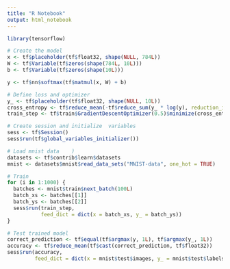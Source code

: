 ```yaml
---
title: "R Notebook"
output: html_notebook
---
```


```r
library(tensorflow)

# Create the model
x <- tf$placeholder(tf$float32, shape(NULL, 784L))
W <- tf$Variable(tf$zeros(shape(784L, 10L)))
b <- tf$Variable(tf$zeros(shape(10L)))

y <- tf$nn$softmax(tf$matmul(x, W) + b)

# Define loss and optimizer
y_ <- tf$placeholder(tf$float32, shape(NULL, 10L))
cross_entropy <- tf$reduce_mean(-tf$reduce_sum(y_ * log(y), reduction_indices=1L))
train_step <- tf$train$GradientDescentOptimizer(0.5)$minimize(cross_entropy)

# Create session and initialize  variables
sess <- tf$Session()
sess$run(tf$global_variables_initializer())

# Load mnist data    )
datasets <- tf$contrib$learn$datasets
mnist <- datasets$mnist$read_data_sets("MNIST-data", one_hot = TRUE)

# Train
for (i in 1:1000) {
  batches <- mnist$train$next_batch(100L)
  batch_xs <- batches[[1]]
  batch_ys <- batches[[2]]
  sess$run(train_step,
           feed_dict = dict(x = batch_xs, y_ = batch_ys))
}

# Test trained model
correct_prediction <- tf$equal(tf$argmax(y, 1L), tf$argmax(y_, 1L))
accuracy <- tf$reduce_mean(tf$cast(correct_prediction, tf$float32))
sess$run(accuracy,
         feed_dict = dict(x = mnist$test$images, y_ = mnist$test$labels))
```


